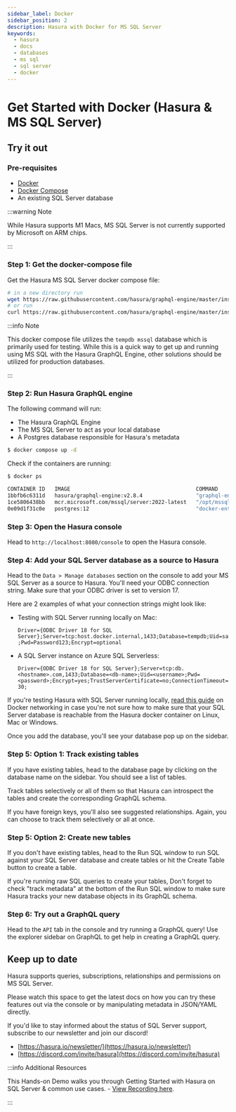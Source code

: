 ```yaml
---
sidebar_label: Docker
sidebar_position: 2
description: Hasura with Docker for MS SQL Server
keywords:
  - hasura
  - docs
  - databases
  - ms sql
  - sql server
  - docker
---
```



# Get Started with Docker (Hasura & MS SQL Server)

## Try it out

### Pre-requisites

- [Docker](https://docs.docker.com/install/)
- [Docker Compose](https://docs.docker.com/compose/install/)
- An existing SQL Server database

:::warning Note

While Hasura supports M1 Macs, MS SQL Server is not currently supported by Microsoft on ARM chips.

:::

### Step 1: Get the docker-compose file

Get the Hasura MS SQL Server docker compose file:

```bash
# in a new directory run
wget https://raw.githubusercontent.com/hasura/graphql-engine/master/install-manifests/docker-compose-ms-sql-server/docker-compose.yaml
# or run
curl https://raw.githubusercontent.com/hasura/graphql-engine/master/install-manifests/docker-compose-ms-sql-server/docker-compose.yaml -o docker-compose.yaml
```

:::info Note

This docker compose file utilizes the `tempdb mssql` database which is primarily used for testing. While this is a quick
way to get up and running using MS SQL with the Hasura GraphQL Engine, other solutions should be utilized for production
databases.

:::

### Step 2: Run Hasura GraphQL engine

The following command will run:

- The Hasura GraphQL Engine
- The MS SQL Server to act as your local database
- A Postgres database responsible for Hasura's metadata

```bash
$ docker compose up -d
```

Check if the containers are running:

```bash
$ docker ps

CONTAINER ID   IMAGE                                        COMMAND                  CREATED         STATUS         PORTS                    NAMES
1bbfb6c6311d   hasura/graphql-engine:v2.8.4                 "graphql-engine serve"   4 seconds ago   Up 2 seconds   0.0.0.0:8080->8080/tcp   hasura-graphql-engine-1
1ce5806438bb   mcr.microsoft.com/mssql/server:2022-latest   "/opt/mssql/bin/perm…"   4 seconds ago   Up 3 seconds   1433/tcp                 hasura-mssql-1
0e09d1f31c0e   postgres:12                                  "docker-entrypoint.s…"   4 seconds ago   Up 3 seconds   5432/tcp                 hasura-postgres-1
```

### Step 3: Open the Hasura console

Head to `http://localhost:8080/console` to open the Hasura console.

### Step 4: Add your SQL Server database as a source to Hasura

Head to the `Data > Manage databases` section on the console to add your MS SQL Server as a source to Hasura. You'll
need your ODBC connection string. Make sure that your ODBC driver is set to version 17.

Here are 2 examples of what your connection strings might look like:

- Testing with SQL Server running locally on Mac:

  `Driver={ODBC Driver 18 for SQL Server};Server=tcp:host.docker.internal,1433;Database=tempdb;Uid=sa;Pwd=Password123;Encrypt=optional`

- A SQL Server instance on Azure SQL Serverless:

  `Driver={ODBC Driver 18 for SQL Server};Server=tcp:db.<hostname>.com,1433;Database=<db-name>;Uid=<username>;Pwd=<password>;Encrypt=yes;TrustServerCertificate=no;ConnectionTimeout=30;`

If you're testing Hasura with SQL Server running locally, [read this guide](/guides/docker-networking.mdx) on Docker
networking in case you're not sure how to make sure that your SQL Server database is reachable from the Hasura docker
container on Linux, Mac or Windows.

<Thumbnail src='/img/databases/ms-sql-server/1-manage-databases.png' alt='Manage databases' width='1000px' />

<Thumbnail src='/img/databases/ms-sql-server/connect-ms-sql-db_console_2.10.1.png' alt='Add source' width='1000px' />

Once you add the database, you'll see your database pop up on the sidebar.

### Step 5: Option 1: Track existing tables

If you have existing tables, head to the database page by clicking on the database name on the sidebar. You should see a
list of tables.

<Thumbnail src='/img/databases/ms-sql-server/manage-db_step-3_console_2.10.1.png' alt='Manage my-db' width='1000px' />

Track tables selectively or all of them so that Hasura can introspect the tables and create the corresponding GraphQL
schema.

<Thumbnail src='/img/databases/ms-sql-server/track-tables_step-3_console_2.10.1.png' alt='Track tables' width='1000px' />

If you have foreign keys, you'll also see suggested relationships. Again, you can choose to track them selectively or
all at once.

<Thumbnail src='/img/databases/ms-sql-server/track-foreign-key-rel_step-3_console_2.10.1.png' alt='Track relationships' width='1000px' />

### Step 5: Option 2: Create new tables

If you don't have existing tables, head to the Run SQL window to run SQL against your SQL Server database and create
tables or hit the Create Table button to create a table.

If you're running raw SQL queries to create your tables, Don't forget to check "track metadata" at the bottom of the Run
SQL window to make sure Hasura tracks your new database objects in its GraphQL schema.

<Thumbnail src='/img/databases/ms-sql-server/run-sql_step-3_console_2.10.1.png' alt='Run SQL to create table' width='1000px' />

### Step 6: Try out a GraphQL query

Head to the `API` tab in the console and try running a GraphQL query! Use the explorer sidebar on GraphQL to get help in
creating a GraphQL query.

<Thumbnail src='/img/databases/api-explorer_step-4_console_2.10.1.png' alt='Make GraphQL query' width='1000px' />

## Keep up to date

Hasura supports queries, subscriptions, relationships and permissions on MS SQL Server.

Please watch this space to get the latest docs on how you can try these features out via the console or by manipulating
metadata in JSON/YAML directly.

If you'd like to stay informed about the status of SQL Server support, subscribe to our newsletter and join our discord!

- [https://hasura.io/newsletter/](https://hasura.io/newsletter/)
- [https://discord.com/invite/hasura](https://discord.com/invite/hasura)

:::info Additional Resources

This Hands-on Demo walks you through Getting Started with Hasura on SQL Server & common use cases. -
[View Recording here](https://hasura.io/events/webinar/hasura-sql-server/?pg=docs&plcmt=body&cta=view-recording&tech=).

:::
